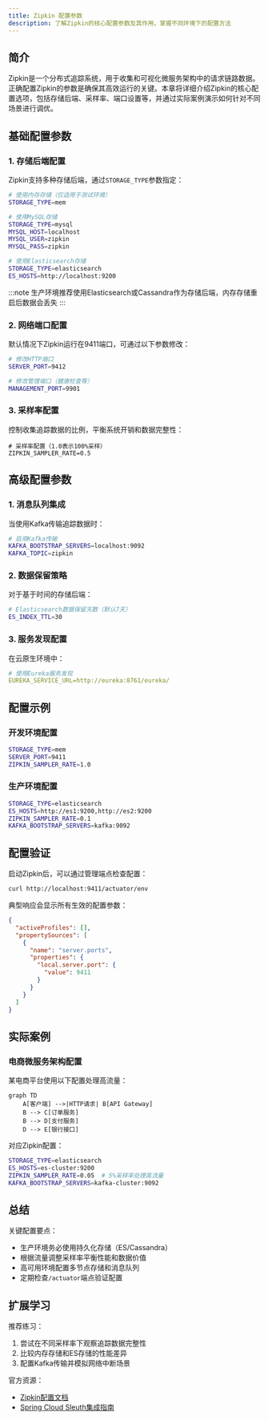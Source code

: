 ```yaml
---
title: Zipkin 配置参数
description: 了解Zipkin的核心配置参数及其作用，掌握不同环境下的配置方法
---
```


## 简介

Zipkin是一个分布式追踪系统，用于收集和可视化微服务架构中的请求链路数据。正确配置Zipkin的参数是确保其高效运行的关键。本章将详细介绍Zipkin的核心配置选项，包括存储后端、采样率、端口设置等，并通过实际案例演示如何针对不同场景进行调优。

## 基础配置参数

### 1. 存储后端配置
Zipkin支持多种存储后端，通过`STORAGE_TYPE`参数指定：

```bash
# 使用内存存储（仅适用于测试环境）
STORAGE_TYPE=mem

# 使用MySQL存储
STORAGE_TYPE=mysql
MYSQL_HOST=localhost
MYSQL_USER=zipkin
MYSQL_PASS=zipkin

# 使用Elasticsearch存储
STORAGE_TYPE=elasticsearch
ES_HOSTS=http://localhost:9200
```

:::note
生产环境推荐使用Elasticsearch或Cassandra作为存储后端，内存存储重启后数据会丢失
:::

### 2. 网络端口配置
默认情况下Zipkin运行在9411端口，可通过以下参数修改：

```bash
# 修改HTTP端口
SERVER_PORT=9412

# 修改管理端口（健康检查等）
MANAGEMENT_PORT=9901
```

### 3. 采样率配置
控制收集追踪数据的比例，平衡系统开销和数据完整性：

```properties
# 采样率配置（1.0表示100%采样）
ZIPKIN_SAMPLER_RATE=0.5
```

## 高级配置参数

### 1. 消息队列集成
当使用Kafka传输追踪数据时：

```bash
# 启用Kafka传输
KAFKA_BOOTSTRAP_SERVERS=localhost:9092
KAFKA_TOPIC=zipkin
```

### 2. 数据保留策略
对于基于时间的存储后端：

```bash
# Elasticsearch数据保留天数（默认7天）
ES_INDEX_TTL=30
```

### 3. 服务发现配置
在云原生环境中：

```yaml
# 使用Eureka服务发现
EUREKA_SERVICE_URL=http://eureka:8761/eureka/
```

## 配置示例

### 开发环境配置
```bash
STORAGE_TYPE=mem
SERVER_PORT=9411
ZIPKIN_SAMPLER_RATE=1.0
```

### 生产环境配置
```bash
STORAGE_TYPE=elasticsearch
ES_HOSTS=http://es1:9200,http://es2:9200
ZIPKIN_SAMPLER_RATE=0.1
KAFKA_BOOTSTRAP_SERVERS=kafka:9092
```

## 配置验证

启动Zipkin后，可以通过管理端点检查配置：

```bash
curl http://localhost:9411/actuator/env
```

典型响应会显示所有生效的配置参数：

```json
{
  "activeProfiles": [],
  "propertySources": [
    {
      "name": "server.ports",
      "properties": {
        "local.server.port": {
          "value": 9411
        }
      }
    }
  ]
}
```

## 实际案例

### 电商微服务架构配置
某电商平台使用以下配置处理高流量：

```mermaid
graph TD
    A[客户端] -->|HTTP请求| B[API Gateway]
    B --> C[订单服务]
    B --> D[支付服务]
    D --> E[银行接口]
```

对应Zipkin配置：

```bash
STORAGE_TYPE=elasticsearch
ES_HOSTS=es-cluster:9200
ZIPKIN_SAMPLER_RATE=0.05  # 5%采样率处理高流量
KAFKA_BOOTSTRAP_SERVERS=kafka-cluster:9092
```

## 总结

关键配置要点：
- 生产环境务必使用持久化存储（ES/Cassandra）
- 根据流量调整采样率平衡性能和数据价值
- 高可用环境配置多节点存储和消息队列
- 定期检查`/actuator`端点验证配置

## 扩展学习

推荐练习：
1. 尝试在不同采样率下观察追踪数据完整性
2. 比较内存存储和ES存储的性能差异
3. 配置Kafka传输并模拟网络中断场景

官方资源：
- [Zipkin配置文档](https://zipkin.io/pages/configuration.html)
- [Spring Cloud Sleuth集成指南](https://spring.io/projects/spring-cloud-sleuth)
